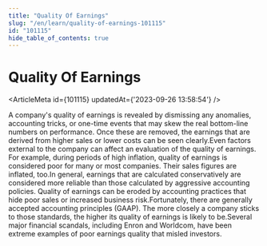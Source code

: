 ```yaml
---
title: "Quality Of Earnings"
slug: "/en/learn/quality-of-earnings-101115"
id: "101115"
hide_table_of_contents: true
---
```



# Quality Of Earnings

<ArticleMeta id={101115} updatedAt={'2023-09-26 13:58:54'} />
<div className='border-solid border-b border-t-0 my-4 border-[var(--ifm-color-gray-300)]' />

A company's quality of earnings is revealed by dismissing any anomalies, accounting tricks, or one-time events that may skew the real bottom-line numbers on performance. Once these are removed, the earnings that are derived from higher sales or lower costs can be seen clearly.Even factors external to the company can affect an evaluation of the quality of earnings. For example, during periods of high inflation, quality of earnings is considered poor for many or most companies. Their sales figures are inflated, too.In general, earnings that are calculated conservatively are considered more reliable than those calculated by aggressive accounting policies. Quality of earnings can be eroded by accounting practices that hide poor sales or increased business risk.Fortunately, there are generally accepted accounting principles (GAAP). The more closely a company sticks to those standards, the higher its quality of earnings is likely to be.Several major financial scandals, including Enron and Worldcom, have been extreme examples of poor earnings quality that misled investors.
